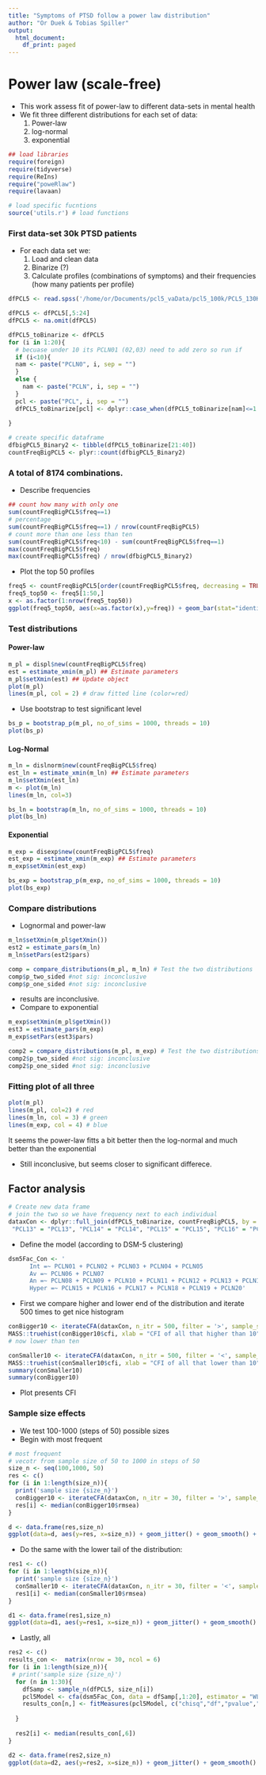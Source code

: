 ```yaml
---
title: "Symptoms of PTSD follow a power law distribution"
author: "Or Duek & Tobias Spiller"
output:
  html_document:
    df_print: paged
---
```


# Power law (scale-free)
- This work assess fit of power-law to different data-sets in mental health
- We fit three different distributions for each set of data:
  1. Power-law
  2. log-normal
  3. exponential
  

```r
## load libraries
require(foreign)
require(tidyverse)
require(ReIns)
require("poweRlaw")
require(lavaan)

# load specific fucntions
source('utils.r') # load functions
```

### First data-set 30k PTSD patients
- For each data set we:
  1. Load and clean data
  2. Binarize (?)
  3. Calculate profiles (combinations of symptoms) and their frequencies (how many patients per profile)
  
```r
dfPCL5 <- read.spss('/home/or/Documents/pcl5_vaData/pcl5_100k/PCL5_130K_FY19.sav', to.data.frame = TRUE)

dfPCL5 <- dfPCL5[,5:24]
dfPCL5 <- na.omit(dfPCL5)
```

```r
dfPCL5_toBinarize <- dfPCL5
for (i in 1:20){
  # becuase under 10 its PCLN01 (02,03) need to add zero so run if
  if (i<10){
  nam <- paste("PCLN0", i, sep = "")  
  }
  else {
    nam <- paste("PCLN", i, sep = "")
  }
  pcl <- paste("PCL", i, sep = "")
  dfPCL5_toBinarize[pcl] <- dplyr::case_when(dfPCL5_toBinarize[nam]<=1 ~ 'NO', dfPCL5_toBinarize[nam]>=2 ~ 'YES')
  
}

# create specific dataframe
dfbigPCL5_Binary2 <- tibble(dfPCL5_toBinarize[21:40])
countFreqBigPCL5 <- plyr::count(dfbigPCL5_Binary2)
```

### A total of 8174 combinations. 
- Describe frequencies

```r
## count how many with only one
sum(countFreqBigPCL5$freq==1)
# percentage
sum(countFreqBigPCL5$freq==1) / nrow(countFreqBigPCL5)
# count more than one less than ten
sum(countFreqBigPCL5$freq<10) - sum(countFreqBigPCL5$freq==1)
max(countFreqBigPCL5$freq)
max(countFreqBigPCL5$freq) / nrow(dfbigPCL5_Binary2)
```

- Plot the top 50 profiles

```r
freq5 <- countFreqBigPCL5[order(countFreqBigPCL5$freq, decreasing = TRUE),]
freq5_top50 <- freq5[1:50,]
x <- as.factor(1:nrow(freq5_top50))
ggplot(freq5_top50, aes(x=as.factor(x),y=freq)) + geom_bar(stat="identity") + xlab("Combination Of Symptoms") + theme_minimal()
```

### Test distributions
#### Power-law

```r
m_pl = displ$new(countFreqBigPCL5$freq)
est = estimate_xmin(m_pl) ## Estimate parameters
m_pl$setXmin(est) ## Update object
plot(m_pl)
lines(m_pl, col = 2) # draw fitted line (color=red)
```

* Use bootstrap to test significant level 

```r
bs_p = bootstrap_p(m_pl, no_of_sims = 1000, threads = 10)
plot(bs_p)
```

#### Log-Normal

```r
m_ln = dislnorm$new(countFreqBigPCL5$freq)
est_ln = estimate_xmin(m_ln) ## Estimate parameters
m_ln$setXmin(est_ln)
m <- plot(m_ln)
lines(m_ln, col=3)
```

```r
bs_ln = bootstrap(m_ln, no_of_sims = 1000, threads = 10)
plot(bs_ln)
```

#### Exponential

```r
m_exp = disexp$new(countFreqBigPCL5$freq)
est_exp = estimate_xmin(m_exp) ## Estimate parameters
m_exp$setXmin(est_exp)
```
```r
bs_exp = bootstrap_p(m_exp, no_of_sims = 1000, threads = 10)
plot(bs_exp)
```

### Compare distributions
- Lognormal and power-law

```r
m_ln$setXmin(m_pl$getXmin())
est2 = estimate_pars(m_ln)
m_ln$setPars(est2$pars)

comp = compare_distributions(m_pl, m_ln) # Test the two distributions
comp$p_two_sided #not sig: inconclusive
comp$p_one_sided #not sig: inconclusive
```
- results are inconclusive. 
- Compare to exponential

```r
m_exp$setXmin(m_pl$getXmin())
est3 = estimate_pars(m_exp)
m_exp$setPars(est3$pars)

comp2 = compare_distributions(m_pl, m_exp) # Test the two distributions
comp2$p_two_sided #not sig: inconclusive
comp2$p_one_sided #not sig: inconclusive
```
### Fitting plot of all three

```r
plot(m_pl)
lines(m_pl, col=2) # red
lines(m_ln, col = 3) # green
lines(m_exp, col = 4) # blue
```
It seems the power-law fitts a bit better then the log-normal and much better than the exponential


- Still inconclusive, but seems closer to significant differece.

## Factor analysis

```r
# Create new data frame
# join the two so we have frequency next to each individual
dataxCon <- dplyr::full_join(dfPCL5_toBinarize, countFreqBigPCL5, by = c("PCL1" = "PCL1", "PCL2" = "PCL2", "PCL3" = "PCL3", "PCL4" = "PCL4", "PCL5" = "PCL5", "PCL6" = "PCL6", "PCL7" = "PCL7", "PCL8" = "PCL8", "PCL9" = "PCL9", "PCL10" = "PCL10", "PCL11" = "PCL11", "PCL12" = "PCL12", 
 "PCL13" = "PCL13", "PCL14" = "PCL14", "PCL15" = "PCL15", "PCL16" = "PCL16", "PCL17" = "PCL17", "PCL18" = "PCL18", "PCL19" = "PCL19", "PCL20" = "PCL20"))
```

- Define the model (according to DSM-5 clustering)

```r
dsm5Fac_Con <- '
      Int =~ PCLN01 + PCLN02 + PCLN03 + PCLN04 + PCLN05
      Av =~ PCLN06 + PCLN07
      An =~ PCLN08 + PCLN09 + PCLN10 + PCLN11 + PCLN12 + PCLN13 + PCLN14 
      Hyper =~ PCLN15 + PCLN16 + PCLN17 + PCLN18 + PCLN19 + PCLN20'

```

- First we compare higher and lower end of the distribution and iterate 500 times to get nice histogram

```r
conBigger10 <- iterateCFA(dataxCon, n_itr = 500, filter = '>', sample_size = 500) # failing
MASS::truehist(conBigger10$cfi, xlab = "CFI of all that higher than 10")
# now lower than ten

conSmaller10 <- iterateCFA(dataxCon, n_itr = 500, filter = '<', sample_size = 500)
MASS::truehist(conSmaller10$cfi, xlab = "CFI of all that lower than 10")
summary(conSmaller10)
summary(conBigger10)
```

- Plot presents CFI

### Sample size effects
- We test 100-1000 (steps of 50) possible sizes
- Begin with most frequent

```r
# most frequent
# vecotr from sample size of 50 to 1000 in steps of 50
size_n <- seq(100,1000, 50)
res <- c()
for (i in 1:length(size_n)){
  print('sample size {size_n}')
  conBigger10 <- iterateCFA(dataxCon, n_itr = 30, filter = '>', sample_size = size_n[i]) # failing
  res[i] <- median(conBigger10$rmsea)
}

d <- data.frame(res,size_n)
ggplot(data=d, aes(y=res, x=size_n)) + geom_jitter() + geom_smooth() + xlab("rmsea") + theme_minimal()
```

- Do the same with the lower tail of the distribution:
```r
res1 <- c()
for (i in 1:length(size_n)){
  print('sample size {size_n}')
  conSmaller10 <- iterateCFA(dataxCon, n_itr = 30, filter = '<', sample_size = size_n[i]) # failing
  res1[i] <- median(conSmaller10$rmsea)
}

d1 <- data.frame(res1,size_n)
ggplot(data=d1, aes(y=res1, x=size_n)) + geom_jitter() + geom_smooth() +  xlab("rmsea") + theme_minimal()
```

- Lastly, all 

```r
res2 <- c()
results_con <-  matrix(nrow = 30, ncol = 6)
for (i in 1:length(size_n)){
 # print('sample size {size_n}')
  for (n in 1:30){
    dfSamp <- sample_n(dfPCL5, size_n[i]) 
    pcl5Model <- cfa(dsm5Fac_Con, data = dfSamp[,1:20], estimator = "WLSMV")
    results_con[n,] <- fitMeasures(pcl5Model, c("chisq","df","pvalue","srmr","cfi","rmsea"))
    
  }
  
  res2[i] <- median(results_con[,6])
}

d2 <- data.frame(res2,size_n)
ggplot(data=d2, aes(y=res2, x=size_n)) + geom_jitter() + geom_smooth() +  xlab("rmsea") + theme_minimal()
```
